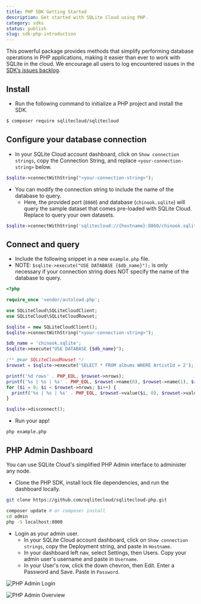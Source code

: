 ```yaml
---
title: PHP SDK Getting Started
description: Get started with SQLite Cloud using PHP.
category: sdks
status: publish
slug: sdk-php-introduction
---
```


This powerful package provides methods that simplify performing database operations in PHP applications, making it easier than ever to work with SQLite in the cloud. We encourage all users to log encountered issues in the <a href="https://github.com/sqlitecloud/sqlitecloud-php/issues" target="_blank">SDK’s issues backlog</a>.

## Install

  - Run the following command to initialize a PHP project and install the SDK.

```bash
$ composer require sqlitecloud/sqlitecloud
```

## Configure your database connection

  - In your SQLite Cloud account dashboard, click on `Show connection strings`, copy the Connection String, and replace `<your-connection-string>` below.

```php
$sqlite->connectWithString("<your-connection-string>");
```

  - You can modify the connection string to include the name of the database to query.
    - Here, the provided port (`8860`) and database (`chinook.sqlite`) will query the sample dataset that comes pre-loaded with SQLite Cloud. Replace to query your own datasets.

```php
$sqlite->connectWithString('sqlitecloud://{hostname}:8860/chinook.sqlite?apikey={apikey}');
```

## Connect and query

  - Include the following snippet in a new `example.php` file.
  - NOTE: `$sqlite->execute("USE DATABASE {$db_name}");` is only necessary if your connection string does NOT specify the name of the database to query.

```php
<?php

require_once 'vendor/autoload.php';

use SQLiteCloud\SQLiteCloudClient;
use SQLiteCloud\SQLiteCloudRowset;

$sqlite = new SQLiteCloudClient();
$sqlite->connectWithString("<your-connection-string>");

$db_name = 'chinook.sqlite';
$sqlite->execute("USE DATABASE {$db_name}");

/** @var SQLiteCloudRowset */
$rowset = $sqlite->execute('SELECT * FROM albums WHERE ArtistId = 2');

printf('%d rows' . PHP_EOL, $rowset->nrows);
printf('%s | %s | %s' . PHP_EOL, $rowset->name(0), $rowset->name(1), $rowset->name(2));
for ($i = 0; $i < $rowset->nrows; $i++) {
  printf('%s | %s | %s' . PHP_EOL, $rowset->value($i, 0), $rowset->value($i, 1), $rowset->value($i, 2));
}

$sqlite->disconnect();
```

  - Run your app! 
  
```
php example.php
```

## PHP Admin Dashboard

You can use SQLite Cloud's simplified PHP Admin interface to administer any node.

  - Clone the PHP SDK, install lock file dependencies, and run the dashboard locally.

```bash
git clone https://github.com/sqlitecloud/sqlitecloud-php.git

composer update # or composer install
cd admin
php -S localhost:8000
```

  - Login as your admin user.
    - In your SQLite Cloud account dashboard, click on `Show connection strings`, copy the Deployment string, and paste in `Hostname`.
    - In your dashboard left nav, select Settings, then Users. Copy your admin user's username and paste in `Username`.
    - In your User's row, click the down chevron, then Edit. Enter a Password and Save. Paste in `Password`.

![PHP Admin Login](@docs-website-assets/php/admin_login.png)

![PHP Admin Overview](@docs-website-assets/php/admin_overview.png)

[test-qa-img]: https://github.com/sqlitecloud/sqlitecloud-php/actions/workflows/deploy.yaml/badge.svg?branch=main
[test-qa-url]: https://github.com/sqlitecloud/sqlitecloud-php/actions/workflows/deploy.yaml
[codecov-img]: https://codecov.io/gh/sqlitecloud/sqlitecloud-php/graph/badge.svg?token=3FFHULGCOY
[codecov-url]: https://codecov.io/gh/sqlitecloud/sqlitecloud-php
[packagist-version-img]: https://img.shields.io/packagist/v/sqlitecloud/sqlitecloud
[packagist-url]: https://packagist.org/packages/sqlitecloud/sqlitecloud
[php-img]: https://img.shields.io/packagist/dependency-v/sqlitecloud/sqlitecloud/php
